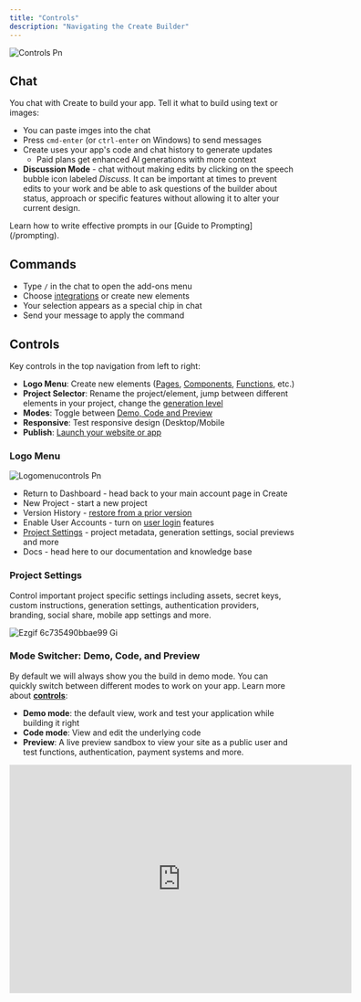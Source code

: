 ```yaml
---
title: "Controls"
description: "Navigating the Create Builder"
---
```


![Controls Pn](/images/controls.png)

## Chat

You chat with Create to build your app. Tell it what to build using text or images:

- You can paste imges into the chat
- Press `cmd-enter` (or `ctrl-enter` on Windows) to send messages
- Create uses your app's code and chat history to generate updates
  - Paid plans get enhanced AI generations with more context
- **Discussion Mode** - chat without making edits by clicking on the speech bubble icon labeled _Discuss_. It can be important at times to prevent edits to your work and be able to ask questions of the builder about status, approach or specific features without allowing it to alter your current design.

<Info>
  Learn how to write effective prompts in our [Guide to Prompting](/prompting).
</Info>

## Commands

- Type `/` in the chat to open the add-ons menu
- Choose [integrations](/builder/integrations) or create new elements
- Your selection appears as a special chip in chat
- Send your message to apply the command

## Controls

Key controls in the top navigation from left to right:

- **Logo Menu**: Create new elements ([Pages](/builder/pages), [Components](/builder/components), [Functions](/builder/functions), etc.)
- **Project Selector**: Rename the project/element, jump between different elements in your project, change the [generation level](#generations)
- **Modes**: Toggle between [Demo, Code and Preview](/essentials)
- **Responsive**: Test responsive design (Desktop/Mobile
- **Publish**: [Launch your website or app](/publish-and-share/publish)

### Logo Menu

![Logomenucontrols Pn](/images/logomenucontrols.png)

- Return to Dashboard - head back to your main account page in Create
- New Project - start a new project
- Version History - [restore from a prior version](https://www.create.xyz/docs/essentials#version-history)
- Enable User Accounts - turn on [user login](/builder/user-accounts) features
- [Project Settings](https://www.create.xyz/docs/essentials#project-settings) - project metadata, generation settings, social previews and more
- Docs - head here to our documentation and knowledge base

### Project Settings

Control important project specific settings including assets, secret keys, custom instructions, generation settings, authentication providers, branding, social share, mobile app settings and more.

![Ezgif 6c735490bbae99 Gi](/images/ezgif-6c735490bbae99.gif)

### Mode Switcher: **Demo, Code, and Preview**

By default we will always show you the build in demo mode. You can quickly switch between different modes to work on your app. Learn more about [**controls**](https://www.create.xyz/docs/builder/controls):

- **Demo mode**: the default view, work and test your application while building it right
- **Code mode**: View and edit the underlying code
- **Preview**: A live preview sandbox to view your site as a public user and test functions, authentication, payment systems and more.

<iframe 
  src="https://www.loom.com/embed/8d3a851174d941e9be0aa6ea3619b8ef" 
  width="600" 
  height="400"
  title="Create Controls Video"
  frameBorder="0"
  allow="accelerometer; autoplay; clipboard-write; encrypted-media; gyroscope; picture-in-picture; fullscreen"
  allowFullScreen
  webkitallowfullscreen="true"
  mozallowfullscreen="true"
/>

### Responsive Preview

Test responsive design (Desktop/Mobile)

![2025 07 2114 13 17 Gi](/images/2025-07-2114.13.17.gif)

### Publish

[Launch your app](/publish-and-share/publish) and set domain. Remember to re-publish after changes to go live.

## Version History

Keep track of changes and revert to previous versions

- **Chat**:
  - Tap on previous versions in the chat to jump back
  - Hit 'Restore' to make it the current version
- **Version Timeline**:
  - Tap the clock icon in the top left to see all versions
  - Published versions are labeled
  - Restore any version

## Dashboard

- View your projects, delete and copy them

![Dashboard1 Pn](/images/dashboard1.png)

- View your [databases](/builder/databases) created for existing projects
- **Custom Instructions** - shape the way the builder interacts with you and your project. This is an advanced feature not generally required for daily use. See community examples of Custom Instructions [**here.**](https://www.create.xyz/custom-instructions)
- **Invite** - collaborate with friends and colleagues on a project together
- **Subscription and Credits** - monitor your [credit consumption](/account/credits) and generations to date. You can also manage your Create Monthly Subscription in this menu
- **Accept Payments** - Stripe onboarding to allow the [Stripe Integration](/stripe) to collect payments from within your projects